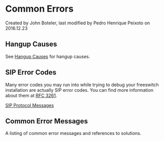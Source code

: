 
# Common Errors 

 Created by  John Boteler, last modified by  Pedro Henrique Peixoto on 2016.12.23

## Hangup Causes

See [Hangup Causes](./Hangup-Cause-Code-Table_3964945.mdx#about) for hangup causes.

## SIP Error Codes

Many error codes you may run into while trying to debug your freeswitch installation are actually SIP error codes. You can find more information about them at [RFC 3261](https://tools.ietf.org/html/rfc3261).

[SIP Protocol Messages](./SIP-Protocol-Messages_1048971.mdx#about)

## Common Error Messages

A listing of common error messages and references to solutions.


